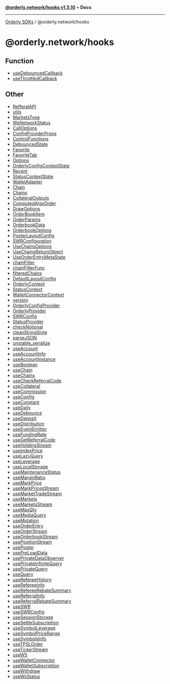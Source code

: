 [**@orderly.network/hooks v1.5.10**](/sdks/tech-doc/@orderly.network/hooks/README) • **Docs**

***

[Orderly SDKs](/sdks/tech-doc/packages) / @orderly.network/hooks

# @orderly.network/hooks

## Function

- [useDebouncedCallback](/sdks/tech-doc/@orderly.network/hooks/functions/useDebouncedCallback)
- [useThrottledCallback](/sdks/tech-doc/@orderly.network/hooks/functions/useThrottledCallback)

## Other

- [RefferalAPI](/sdks/tech-doc/@orderly.network/hooks/namespaces/RefferalAPI/README)
- [utils](/sdks/tech-doc/@orderly.network/hooks/namespaces/utils/README)
- [MarketsType](/sdks/tech-doc/@orderly.network/hooks/enumerations/MarketsType)
- [WsNetworkStatus](/sdks/tech-doc/@orderly.network/hooks/enumerations/WsNetworkStatus)
- [CallOptions](/sdks/tech-doc/@orderly.network/hooks/interfaces/CallOptions)
- [ConfigProviderProps](/sdks/tech-doc/@orderly.network/hooks/interfaces/ConfigProviderProps)
- [ControlFunctions](/sdks/tech-doc/@orderly.network/hooks/interfaces/ControlFunctions)
- [DebouncedState](/sdks/tech-doc/@orderly.network/hooks/interfaces/DebouncedState)
- [Favorite](/sdks/tech-doc/@orderly.network/hooks/interfaces/Favorite)
- [FavoriteTab](/sdks/tech-doc/@orderly.network/hooks/interfaces/FavoriteTab)
- [Options](/sdks/tech-doc/@orderly.network/hooks/interfaces/Options)
- [OrderlyConfigContextState](/sdks/tech-doc/@orderly.network/hooks/interfaces/OrderlyConfigContextState)
- [Recent](/sdks/tech-doc/@orderly.network/hooks/interfaces/Recent)
- [StatusContextState](/sdks/tech-doc/@orderly.network/hooks/interfaces/StatusContextState)
- [WalletAdapter](/sdks/tech-doc/@orderly.network/hooks/interfaces/WalletAdapter)
- [Chain](/sdks/tech-doc/@orderly.network/hooks/type-aliases/Chain)
- [Chains](/sdks/tech-doc/@orderly.network/hooks/type-aliases/Chains)
- [CollateralOutputs](/sdks/tech-doc/@orderly.network/hooks/type-aliases/CollateralOutputs)
- [ComputedAlgoOrder](/sdks/tech-doc/@orderly.network/hooks/type-aliases/ComputedAlgoOrder)
- [DrawOptions](/sdks/tech-doc/@orderly.network/hooks/type-aliases/DrawOptions)
- [OrderBookItem](/sdks/tech-doc/@orderly.network/hooks/type-aliases/OrderBookItem)
- [OrderParams](/sdks/tech-doc/@orderly.network/hooks/type-aliases/OrderParams)
- [OrderbookData](/sdks/tech-doc/@orderly.network/hooks/type-aliases/OrderbookData)
- [OrderbookOptions](/sdks/tech-doc/@orderly.network/hooks/type-aliases/OrderbookOptions)
- [PosterLayoutConfig](/sdks/tech-doc/@orderly.network/hooks/type-aliases/PosterLayoutConfig)
- [SWRConfiguration](/sdks/tech-doc/@orderly.network/hooks/type-aliases/SWRConfiguration)
- [UseChainsOptions](/sdks/tech-doc/@orderly.network/hooks/type-aliases/UseChainsOptions)
- [UseChainsReturnObject](/sdks/tech-doc/@orderly.network/hooks/type-aliases/UseChainsReturnObject)
- [UseOrderEntryMetaState](/sdks/tech-doc/@orderly.network/hooks/type-aliases/UseOrderEntryMetaState)
- [chainFilter](/sdks/tech-doc/@orderly.network/hooks/type-aliases/chainFilter)
- [chainFilterFunc](/sdks/tech-doc/@orderly.network/hooks/type-aliases/chainFilterFunc)
- [filteredChains](/sdks/tech-doc/@orderly.network/hooks/type-aliases/filteredChains)
- [DefaultLayoutConfig](/sdks/tech-doc/@orderly.network/hooks/variables/DefaultLayoutConfig)
- [OrderlyContext](/sdks/tech-doc/@orderly.network/hooks/variables/OrderlyContext)
- [StatusContext](/sdks/tech-doc/@orderly.network/hooks/variables/StatusContext)
- [WalletConnectorContext](/sdks/tech-doc/@orderly.network/hooks/variables/WalletConnectorContext)
- [version](/sdks/tech-doc/@orderly.network/hooks/variables/version)
- [OrderlyConfigProvider](/sdks/tech-doc/@orderly.network/hooks/functions/OrderlyConfigProvider)
- [OrderlyProvider](/sdks/tech-doc/@orderly.network/hooks/functions/OrderlyProvider)
- [SWRConfig](/sdks/tech-doc/@orderly.network/hooks/functions/SWRConfig)
- [StatusProvider](/sdks/tech-doc/@orderly.network/hooks/functions/StatusProvider)
- [checkNotional](/sdks/tech-doc/@orderly.network/hooks/functions/checkNotional)
- [cleanStringStyle](/sdks/tech-doc/@orderly.network/hooks/functions/cleanStringStyle)
- [parseJSON](/sdks/tech-doc/@orderly.network/hooks/functions/parseJSON)
- [unstable\_serialize](/sdks/tech-doc/@orderly.network/hooks/functions/unstable_serialize)
- [useAccount](/sdks/tech-doc/@orderly.network/hooks/functions/useAccount)
- [useAccountInfo](/sdks/tech-doc/@orderly.network/hooks/functions/useAccountInfo)
- [useAccountInstance](/sdks/tech-doc/@orderly.network/hooks/functions/useAccountInstance)
- [useBoolean](/sdks/tech-doc/@orderly.network/hooks/functions/useBoolean)
- [useChain](/sdks/tech-doc/@orderly.network/hooks/functions/useChain)
- [useChains](/sdks/tech-doc/@orderly.network/hooks/functions/useChains)
- [useCheckReferralCode](/sdks/tech-doc/@orderly.network/hooks/functions/useCheckReferralCode)
- [useCollateral](/sdks/tech-doc/@orderly.network/hooks/functions/useCollateral)
- [useCommission](/sdks/tech-doc/@orderly.network/hooks/functions/useCommission)
- [useConfig](/sdks/tech-doc/@orderly.network/hooks/functions/useConfig)
- [useConstant](/sdks/tech-doc/@orderly.network/hooks/functions/useConstant)
- [useDaily](/sdks/tech-doc/@orderly.network/hooks/functions/useDaily)
- [useDebounce](/sdks/tech-doc/@orderly.network/hooks/functions/useDebounce)
- [useDeposit](/sdks/tech-doc/@orderly.network/hooks/functions/useDeposit)
- [useDistribution](/sdks/tech-doc/@orderly.network/hooks/functions/useDistribution)
- [useEventEmitter](/sdks/tech-doc/@orderly.network/hooks/functions/useEventEmitter)
- [useFundingRate](/sdks/tech-doc/@orderly.network/hooks/functions/useFundingRate)
- [useGetReferralCode](/sdks/tech-doc/@orderly.network/hooks/functions/useGetReferralCode)
- [useHoldingStream](/sdks/tech-doc/@orderly.network/hooks/functions/useHoldingStream)
- [useIndexPrice](/sdks/tech-doc/@orderly.network/hooks/functions/useIndexPrice)
- [useLazyQuery](/sdks/tech-doc/@orderly.network/hooks/functions/useLazyQuery)
- [useLeverage](/sdks/tech-doc/@orderly.network/hooks/functions/useLeverage)
- [useLocalStorage](/sdks/tech-doc/@orderly.network/hooks/functions/useLocalStorage)
- [useMaintenanceStatus](/sdks/tech-doc/@orderly.network/hooks/functions/useMaintenanceStatus)
- [useMarginRatio](/sdks/tech-doc/@orderly.network/hooks/functions/useMarginRatio)
- [useMarkPrice](/sdks/tech-doc/@orderly.network/hooks/functions/useMarkPrice)
- [useMarkPricesStream](/sdks/tech-doc/@orderly.network/hooks/functions/useMarkPricesStream)
- [useMarketTradeStream](/sdks/tech-doc/@orderly.network/hooks/functions/useMarketTradeStream)
- [useMarkets](/sdks/tech-doc/@orderly.network/hooks/functions/useMarkets)
- [useMarketsStream](/sdks/tech-doc/@orderly.network/hooks/functions/useMarketsStream)
- [useMaxQty](/sdks/tech-doc/@orderly.network/hooks/functions/useMaxQty)
- [useMediaQuery](/sdks/tech-doc/@orderly.network/hooks/functions/useMediaQuery)
- [useMutation](/sdks/tech-doc/@orderly.network/hooks/functions/useMutation)
- [useOrderEntry](/sdks/tech-doc/@orderly.network/hooks/functions/useOrderEntry)
- [useOrderStream](/sdks/tech-doc/@orderly.network/hooks/functions/useOrderStream)
- [useOrderbookStream](/sdks/tech-doc/@orderly.network/hooks/functions/useOrderbookStream)
- [usePositionStream](/sdks/tech-doc/@orderly.network/hooks/functions/usePositionStream)
- [usePoster](/sdks/tech-doc/@orderly.network/hooks/functions/usePoster)
- [usePreLoadData](/sdks/tech-doc/@orderly.network/hooks/functions/usePreLoadData)
- [usePrivateDataObserver](/sdks/tech-doc/@orderly.network/hooks/functions/usePrivateDataObserver)
- [usePrivateInfiniteQuery](/sdks/tech-doc/@orderly.network/hooks/functions/usePrivateInfiniteQuery)
- [usePrivateQuery](/sdks/tech-doc/@orderly.network/hooks/functions/usePrivateQuery)
- [useQuery](/sdks/tech-doc/@orderly.network/hooks/functions/useQuery)
- [useRefereeHistory](/sdks/tech-doc/@orderly.network/hooks/functions/useRefereeHistory)
- [useRefereeInfo](/sdks/tech-doc/@orderly.network/hooks/functions/useRefereeInfo)
- [useRefereeRebateSummary](/sdks/tech-doc/@orderly.network/hooks/functions/useRefereeRebateSummary)
- [useReferralInfo](/sdks/tech-doc/@orderly.network/hooks/functions/useReferralInfo)
- [useReferralRebateSummary](/sdks/tech-doc/@orderly.network/hooks/functions/useReferralRebateSummary)
- [useSWR](/sdks/tech-doc/@orderly.network/hooks/functions/useSWR)
- [useSWRConfig](/sdks/tech-doc/@orderly.network/hooks/functions/useSWRConfig)
- [useSessionStorage](/sdks/tech-doc/@orderly.network/hooks/functions/useSessionStorage)
- [useSettleSubscription](/sdks/tech-doc/@orderly.network/hooks/functions/useSettleSubscription)
- [useSymbolLeverage](/sdks/tech-doc/@orderly.network/hooks/functions/useSymbolLeverage)
- [useSymbolPriceRange](/sdks/tech-doc/@orderly.network/hooks/functions/useSymbolPriceRange)
- [useSymbolsInfo](/sdks/tech-doc/@orderly.network/hooks/functions/useSymbolsInfo)
- [useTPSLOrder](/sdks/tech-doc/@orderly.network/hooks/functions/useTPSLOrder)
- [useTickerStream](/sdks/tech-doc/@orderly.network/hooks/functions/useTickerStream)
- [useWS](/sdks/tech-doc/@orderly.network/hooks/functions/useWS)
- [useWalletConnector](/sdks/tech-doc/@orderly.network/hooks/functions/useWalletConnector)
- [useWalletSubscription](/sdks/tech-doc/@orderly.network/hooks/functions/useWalletSubscription)
- [useWithdraw](/sdks/tech-doc/@orderly.network/hooks/functions/useWithdraw)
- [useWsStatus](/sdks/tech-doc/@orderly.network/hooks/functions/useWsStatus)
